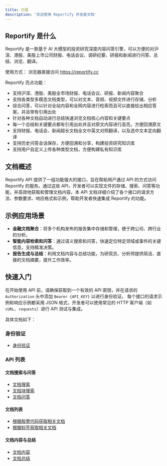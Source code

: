 ```yaml
---
title: 介绍
description: '欢迎使用 Reportify 开发者文档'
---
```


##  Reportify 是什么

Reportify 是一款基于 AI 大模型的投资研究深度内容问答引擎，可以方便的对沪深、港股、美股上市公司财报、电话会议、调研纪要、研报和新闻进行问答、总结、浏览、翻译。

使用方式：
浏览器直接访问 https://reportify.cc  

Reportify 亮点功能：
* 支持沪深、港股、美股全市场财报、电话会议、研报、新闻内容聚合
* 支持各类型多模态文档类型，可以对文本、音频、视频文件进行存储、分析
* 综合问答，可以针对全站内容和全网内容进行检索而且可以直接给出相应答案，并且带有引用出处
* 针对各种文档自动进行总结快速浏览文档核心内容和关键要点
* 每一个总结和关键要点都有引用出处并且对原文内容进行高亮，方便回溯原文
* 支持财报、电话会、新闻超长文档全文中英文对照翻译，以及选中文本定向翻译
* 支持历史问答会话保存，方便回溯和分享，构建投资研究知识库
* 支持用户自定义上传各种类型文档，方便构建私有知识库

## 文档概述
Reportify API 提供了一组功能强大的接口，旨在帮助用户通过 API 的方式访问 Reporitfy 的服务。通过这些 API，开发者可以实现文件的存储、搜索、问答等功能，并高效地获取和管理文档内容。本 API 文档详细介绍了各个接口的请求方法、参数要求、响应格式和示例，帮助开发者快速集成 Reportify 的功能。

## 示例应用场景
- **金融文档聚合**：将多个机构发布的报告集中存储和管理，便于跨公司、跨行业的分析。
- **智能内容检索和问答**：通过语义搜索和问答，快速定位特定领域或事件的关键信息，支持精准决策。
- **报告生成与总结**：利用文档内容与总结功能，为研究员、分析师提供简洁、直接的文档摘要，提升工作效率。

## 快速入门
在开始使用 API 前，请确保获取到一个有效的 API 密钥，并在请求的 `Authorization` 头中添加 `Bearer {API_KEY}` 以进行身份验证。
每个接口的请求示例和响应示例都采用 JSON 格式，开发者可以使用常见的 HTTP 客户端（如 `cURL`、`requests`）进行 API 测试与集成。

具体文档如下：

### 身份验证
- [身份验证](/api-reference/introduction)

### API 列表
#### 文档搜索与问答
  - [文档搜索](/api-reference/endpoint/search)
  - [文档块搜索](/api-reference/endpoint/search_chunks)
  - [文档问答](/api-reference/endpoint/completion)

#### 文档列表
  - [根据股票代码获取相关文档](/api-reference/endpoint/docs_symbol)
  - [根据标签获取相关文档](/api-reference/endpoint/docs_tag)

#### 文档内容与总结
  - [文档内容](/api-reference/endpoint/doc)
  - [文档总结](/api-reference/endpoint/doc_summary)
